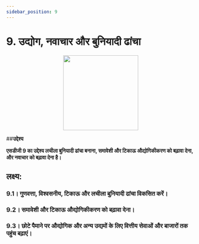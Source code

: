 ```yaml
---
sidebar_position: 9
---
```

# 9. उद्योग, नवाचार और बुनियादी ढांचा
<p align="center"><img src="https://www.un.org/sustainabledevelopment/wp-content/uploads/2019/08/E-Goal-09-1024x1024.png" width="200" height="200"/></p>

##**उद्देश्य**

**एसडीजी 9 का उद्देश्य लचीला बुनियादी ढांचा बनाना, समावेशी और टिकाऊ औद्योगिकीकरण को बढ़ावा देना, और नवाचार को बढ़ावा देना है।**

 ## लक्ष्य: 
    
 ### 9.1। गुणवत्ता, विश्वसनीय, टिकाऊ और लचीला बुनियादी ढांचा विकसित करें। 

 ### 9.2। समावेशी और टिकाऊ औद्योगिकीकरण को बढ़ावा देना। 

 ### 9.3। छोटे पैमाने पर औद्योगिक और अन्य उद्यमों के लिए वित्तीय सेवाओं और बाजारों तक पहुंच बढ़ाएं।